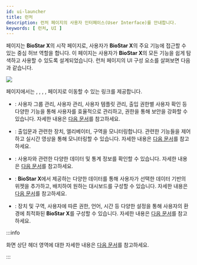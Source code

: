 ```yaml
---
id: ui-launcher
title: 런처
description: 런처 페이지의 사용자 인터페이스(User Interface)를 안내합니다.
keywords: [ 런처, UI ]
---
```


<Cmd sid='shell.header.launcher' /> 페이지는 **BioStar X**의 시작 페이지로, 사용자가 **BioStar X**의 주요 기능에 접근할 수 있는 중심 허브 역할을 합니다. 이 페이지는 사용자가 **BioStar X**의 모든 기능을 쉽게 탐색하고 사용할 수 있도록 설계되었습니다. 런처 페이지의 UI 구성 요소를 살펴보면 다음과 같습니다.

<Image src='/img/biostarx-launcher.png' className='none' />

<Cmd sid='shell.header.launcher' /> 페이지에서는 <Cmd sid='shell.header.user' />, <Cmd sid='shell.header.arena' />, <Cmd sid='shell.header.data' />, <Cmd sid='shell.header.dashboard' />, <Cmd sid='shell.header.setting' /> 페이지로 이동할 수 있는 링크를 제공합니다.

* <Cmd sid='shell.header.user' />: 사용자 그룹 관리, 사용자 관리, 사용자 템플릿 관리, 출입 권한별 사용자 확인 등 다양한 기능을 통해 사용자를 효율적으로 관리하고, 권한을 통해 보안을 강화할 수 있습니다. 자세한 내용은 [다음 문서](how-to-guide-user)를 참고하세요.

* <Cmd sid='shell.header.arena' />: 출입문과 관련한 장치, 엘리베이터, 구역을 모니터링합니다. 관련한 기능들을 제어하고 실시간 영상을 통해 모니터링할 수 있습니다. 자세한 내용은 [다음 문서](how-to-guide-monitoring)를 참고하세요.

* <Cmd sid='shell.header.data' />: 사용자와 관련한 다양한 데이터 및 통계 정보를 확인할 수 있습니다. 자세한 내용은 [다음 문서](how-to-guide-data)를 참고하세요.

* <Cmd sid='shell.header.dashboard' />: **BioStar X**에서 제공하는 다양한 데이터를 통해 사용자가 선택한 데이터 기반의 위젯을 추가하고, 배치하여 원하는 대시보드를 구성할 수 있습니다. 자세한 내용은 [다음 문서](how-to-guide-dashboard)를 참고하세요.

* <Cmd sid='shell.header.setting' />: 장치 및 구역, 사용자에 따른 권한, 언어, 시간 등 다양한 설정을 통해 사용자의 환경에 최적화된 **BioStar X**를 구성할 수 있습니다. 자세한 내용은 [다음 문서](how-to-guide-settings)를 참고하세요.

:::info

화면 상단 헤더 영역에 대한 자세한 내용은 [다음 문서](ui-common)를 참고하세요.

:::
